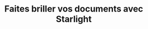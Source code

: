 ---
title: Faites briller vos documents avec Starlight
description: Commencez à créer votre site de documentation avec Starlight.
template: splash
hero:
  tagline: Tout ce dont vous avez besoin pour créer un site Web de documentation exceptionnel. Rapide, accessible et facile à utiliser.
  image:
    file: ../../../assets/images/logo.png
  actions:
    - text: Commencer
      link: /docs/fr/guides/example/
      icon: right-arrow
    - text: Lire la documentation Starlight
      link: https://starlight.astro.build
      icon: external
      variant: minimal
---